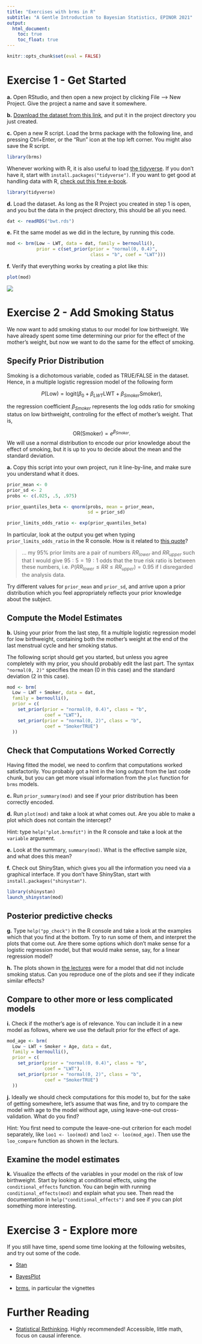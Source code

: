 ```yaml
---
title: "Exercises with brms in R"
subtitle: "A Gentle Introduction to Bayesian Statistics, EPINOR 2021"
output: 
  html_document:
    toc: true
    toc_float: true
---
```


```r
knitr::opts_chunk$set(eval = FALSE)
```


# Exercise 1 - Get Started

**a.** Open RStudio, and then open a new project by clicking File --> New Project. Give the project a name and save it somewhere.

**b.** [Download the dataset from this link](https://github.com/osorensen/BayesCourseEPINOR2021/blob/main/data/bwt.rds), and put it in the project directory you just created.

**c.** Open a new R script. Load the brms package with the following line, and pressing Ctrl+Enter, or the "Run" icon at the top left corner. You might also save the R script.

```r
library(brms)
```

Whenever working with R, it is also useful to load [the tidyverse](https://tidyverse.org/). If you don't have it, start with `install.packages("tidyverse")`. If you want to get good at handling data with R, [check out this free e-book](https://r4ds.had.co.nz/).

```r
library(tidyverse)
```


**d.** Load the dataset. As long as the R Project you created in step 1 is open, and you but the data in the project directory, this should be all you need.

```r
dat <- readRDS("bwt.rds")
```

**e.** Fit the same model as we did in the lecture, by running this code.

```r
mod <- brm(Low ~ LWT, data = dat, family = bernoulli(),
           prior = c(set_prior(prior = "normal(0, 0.4)", 
                               class = "b", coef = "LWT")))
```

**f.** Verify that everything works by creating a plot like this:

```r
plot(mod)
```

![](figures/plot_ex1.jpg)

# Exercise 2 - Add Smoking Status

We now want to add smoking status to our model for low birthweight. We have already spent some time determining our prior for the effect of the mother's weight, but now we want to do the same for the effect of smoking.

## Specify Prior Distribution

Smoking is a dichotomous variable, coded as TRUE/FALSE in the dataset. Hence, in a multiple logistic regression model of the following form

$$P(\text{Low}) = \text{logit}\left(\beta_{0} + \beta_{LWT} \text{LWT} + \beta_{Smoker} \text{Smoker}\right),$$

the regression coefficient $\beta_{Smoker}$ represents the log odds ratio for smoking status on low birthweight, controling for the effect of mother's weight. That is,

$$\text{OR}(\text{Smoker}) = e^{\beta_{Smoker}}.$$
We will use a normal distribution to encode our prior knowledge about the effect of smoking, but it is up to you to decide about the mean and the standard deviation.

**a.** Copy this script into your own project, run it line-by-line, and make sure you understand what it does.

```r
prior_mean <- 0
prior_sd <- 2
probs <- c(.025, .5, .975)

prior_quantiles_beta <- qnorm(probs, mean = prior_mean,
                              sd = prior_sd)

prior_limits_odds_ratio <- exp(prior_quantiles_beta)
```

In particular, look at the output you get when typing `prior_limits_odds_ratio` in the R console. How is it related to [this quote](https://doi.org/10.1093/ije/dyi312)?

> ... my 95% prior limits are a pair of numbers $RR_{lower}$ and $RR_{upper}$ such that I would give $95 : 5 =  19:1$ odds that the true risk ratio is between these numbers, i.e. $P(RR_{lower} \leq RR \leq RR_{upper}) = 0.95$ if I disregarded the analysis data.

Try different values for `prior_mean` and `prior_sd`, and arrive upon a prior distribution which you feel appropriately reflects your prior knowledge about the subject.


## Compute the Model Estimates

**b.** Using your prior from the last step, fit a multiple logistic regression model for low birthweight, containing both the mother's weight at the end of the last menstrual cycle and her smoking status.

The following script should get you started, but unless you agree completely with my prior, you should probably edit the last part. The syntax `"normal(0, 2)"` specifies the mean (0 in this case) and the standard deviation (2 in this case).

```r
mod <- brm(
  Low ~ LWT + Smoker, data = dat, 
  family = bernoulli(),
  prior = c(
    set_prior(prior = "normal(0, 0.4)", class = "b", 
              coef = "LWT"),
    set_prior(prior = "normal(0, 2)", class = "b", 
              coef = "SmokerTRUE")
  ))
```

## Check that Computations Worked Correctly

Having fitted the model, we need to confirm that computations worked satisfactorily. You probably got a hint in the long output from the last code chunk, but you can get more visual information from the `plot` function for `brms` models.


**c.** Run `prior_summary(mod)` and see if your prior distribution has been correctly encoded.

**d.** Run `plot(mod)` and take a look at what comes out. Are you able to make a plot which does not contain the intercept? 

Hint: type `help("plot.brmsfit")` in the R console and take a look at the `variable` argument.

**e.** Look at the summary, `summary(mod)`. What is the effective sample size, and what does this mean?

**f.** Check out ShinyStan, which gives you all the information you need via a graphical interface. If you don't have ShinyStan, start with `install.packages("shinystan")`.

```r
library(shinystan)
launch_shinystan(mod)
```



## Posterior predictive checks

**g.** Type `help("pp_check")` in the R console and take a look at the examples which that you find at the bottom. Try to run some of them, and interpret the plots that come out. Are there some options which don't make sense for a logistic regression model, but that would make sense, say, for a linear regression model?

**h.** The plots shown in [the lectures](part-iii-brms-and-stan.html) were for a model that did not include smoking status. Can you reproduce one of the plots and see if they indicate similar effects?

## Compare to other more or less complicated models

**i.** Check if the mother's age is of relevance. You can include it in a new model as follows, where we use the default prior for the effect of age.

```r
mod_age <- brm(
  Low ~ LWT + Smoker + Age, data = dat, 
  family = bernoulli(),
  prior = c(
    set_prior(prior = "normal(0, 0.4)", class = "b", 
              coef = "LWT"),
    set_prior(prior = "normal(0, 2)", class = "b", 
              coef = "SmokerTRUE")
  ))
```

**j.** Ideally we should check computations for this model to, but for the sake of getting somewhere, let's assume that was fine, and try to compare the model with age to the model without age, using leave-one-out cross-validation. What do you find?

Hint: You first need to compute the leave-one-out criterion for each model separately, like `loo1 <- loo(mod)` and `loo2 <- loo(mod_age)`. Then use the `loo_compare` function as shown in the lecturs.

## Examine the model estimates

**k.** Visualize the effects of the variables in your model on the risk of low birthweight. Start by looking at conditional effects, using the `conditional_effects` function. You can begin with running `conditional_effects(mod)` and explain what you see. Then read the documentation in `help("conditional_effects")` and see if you can plot something more interesting.


# Exercise 3 - Explore more

If you still have time, spend some time looking at the following websites, and try out some of the code.

- [Stan](https://mc-stan.org/)

- [BayesPlot](https://mc-stan.org/bayesplot/)

- [brms](https://CRAN.R-project.org/package=brms), in particular the vignettes


# Further Reading

- [Statistical Rethinking](https://xcelab.net/rm/statistical-rethinking/). Highly recommended! Accessible, little math, focus on causal inference.

